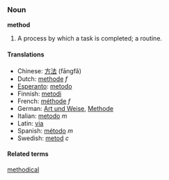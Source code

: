===Noun===
'''method'''
#A process by which a task is completed; a routine.

====Translations====
*Chinese: [[方法]] (fāngfǎ)
*Dutch: [[methode]] ''f''
*[[Esperanto]]: [[metodo]]
*Finnish: [[metodi]]
*French: [[méthode]] ''f''
*German: [[Art und Weise]], [[Methode]]
*Italian: [[metodo]] ''m''
*Latin: [[via]]
*Spanish: [[método]] ''m''
*Swedish: [[metod]] ''c''

====Related terms====
[[methodical]]